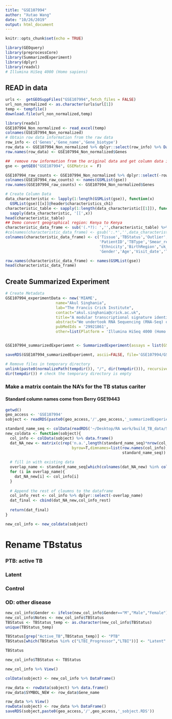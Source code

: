 ```yaml
---
title: "GSE107994"
author: "Xutao Wang"
date: "10/26/2019"
output: html_document
---
```


```r
knitr::opts_chunk$set(echo = TRUE)
```

```r
library(GEOquery)
library(preprocessCore)
library(SummarizedExperiment)
library(dplyr)
library(readxl)
# Illumina HiSeq 4000 (Homo sapiens)
```

## READ in data
```r
urls <-  getGEOSuppFiles("GSE107994",fetch_files = FALSE)
url_non_normalized <- as.character(urls$url[1])
temp <- tempfile()
download.file(url_non_normalized,temp)

library(readxl)
GSE107994_Non_normalized <- read_excel(temp)
colnames(GSE107994_Non_normalized)
# Obtain row data information from the raw data
row_info <- c('Genes','Gene_name','Gene_biotype')
row_data <- GSE107994_Non_normalized %>% dplyr::select(row_info) %>% DataFrame()
row.names(row_data) <- GSE107994_Non_normalized$Genes
```

```r
##  remove row information from the original data and get column data information
gse <- getGEO("GSE107994", GSEMatrix =  F)

GSE107994_raw_counts <- GSE107994_Non_normalized %>% dplyr::select(-row_info) %>% data.frame()
colnames(GSE107994_raw_counts) <- names(GSMList(gse)) 
row.names(GSE107994_raw_counts) <- GSE107994_Non_normalized$Genes

# Create Column Data
data_characteristic <- lapply(1:length(GSMList(gse)), function(x)  
  GSMList(gse)[[x]]@header$characteristics_ch1)
characteristic_table <- sapply(1:length(data_characteristic[[1]]), function(x) 
  sapply(data_characteristic, '[[',x)) 
head(characteristic_table)
## Demo convert geographical region: Kenya to Kenya
characteristic_data_frame <- sub('(.*?): ','',characteristic_table) %>% DataFrame()
#colnames(characteristic_data_frame) <- gsub(':.*','',data_characteristic[[1]])
colnames(characteristic_data_frame) <- c('Tissue','TBStatus','Outlier',
                                         'PatientID','TBType','Smear_result',
                                         'Ethnicity','BirthRegion',"uk_arrival_year",
                                         'Gender','Age','Visit_date','Timepoint_month')

row.names(characteristic_data_frame) <- names(GSMList(gse)) 
head(characteristic_data_frame)

```

## Create Summarized Experiment
```r
# Create Metadata
GSE107994_experimentData <- new('MIAME',
                      name="Akul Singhania",
                      lab="The Francis Crick Institute",
                      contact="akul.singhania@crick.ac.uk",
                      title="A modular transcriptional signature identifies phenotypic heterogeneity of human tuberculosis infection.",
                      abstract="We undertook RNA Sequencing (RNA-Seq) of our earlier Berry et al. 2010 (GSE19444 and GSE19442) cohorts and additionally set up a prospective cohort study at Leicester (UK) in subject groups of incident TB and recent TB contacts, respectively. In the Leicester cohort, we performed systematic longitudinal sampling and clinical characterisation first, to validate our TB signature using RNA-Seq in a new and independent cohort of individuals with active TB and LTBI, and secondly to provide longitudinal data in a low TB incidence setting.",
                      pubMedIds = '29921861',
                      other=list(Platform = 'Illumina HiSeq 4000 (Homo sapiens)'))


GSE107994_summarizedExperiemnt <- SummarizedExperiment(assays = list(GSE107994_Non_normalized_counts= as.matrix(GSE107994_raw_counts)), colData = characteristic_data_frame, rowData = row_data, metadata = list(GSE107994_experimentData)); GSE107994_summarizedExperiemnt

```

```r
saveRDS(GSE107994_summarizedExperiemnt, ascii=FALSE, file='GSE107994/GSE107994_summarizedExperiemnt.RDS')

# Remove files in temporary directory
unlink(paste0(normalizePath(tempdir()), "/", dir(tempdir())), recursive = TRUE)
dir(tempdir()) # check the temporary directory is empty
```

### Make a matrix contain the NA's for the TB status cariter
#### Standard column names come from Berry GSE19443
```r
getwd()
geo_access <- 'GSE107994'
sobject <- readRDS(paste0(geo_access,'/',geo_access,'_summarizedExperiemnt.RDS'))
```

```r
standard_name_seq <- colData(readRDS('~/Desktop/RA work/build_TB_data/Signatures/Berry/GSE19443/GSE19443_summarizedExperiemnt.RDS')) %>% data.frame() %>% colnames
new_coldata <- function(sobject){
  col_info <- colData(sobject) %>% data.frame()
  dat_NA_new <- matrix(c(rep('n.a.',length(standard_name_seq)*nrow(col_info))),ncol=length(standard_name_seq),
                             byrow=T,dimnames=list(row.names(col_info),
                                                   standard_name_seq)) %>% data.frame()
  
  # fill in with existing data
  overlap_name <- standard_name_seq[which(colnames(dat_NA_new) %in% colnames(col_info))]
  for (i in overlap_name){
    dat_NA_new[i] <- col_info[i]
  }
  
  # Append the rest of cloumns to the dataframe
  col_info_rest <- col_info %>% dplyr::select(-overlap_name)
  dat_final <- cbind(dat_NA_new,col_info_rest)
  
  return(dat_final)
}

new_col_info <- new_coldata(sobject)

```

# Rename TBstatus
### PTB: active TB
### Latent
### Control
### OD: other disease
```r
new_col_info$Gender <- ifelse(new_col_info$Gender=="M","Male","Female")
new_col_info$Notes <- new_col_info$TBStatus
TBStatus <- TBStatus_temp <- as.character(new_col_info$TBStatus)
unique(TBStatus_temp)

TBStatus[grep("Active_TB",TBStatus_temp)] <- "PTB"
TBStatus[which(TBStatus %in% c("LTBI_Progressor","LTBI"))] <- "Latent"

TBStatus

new_col_info$TBStatus <- TBStatus

new_col_info %>% View()

colData(sobject) <- new_col_info %>% DataFrame()

row_data <- rowData(sobject) %>% data.frame()
row_data$SYMBOL_NEW <- row_data$Gene_name

row_data %>% View()
rowData(sobject) <- row_data %>% DataFrame()
saveRDS(sobject,paste0(geo_access,'/',geo_access,'_sobject.RDS'))



```




